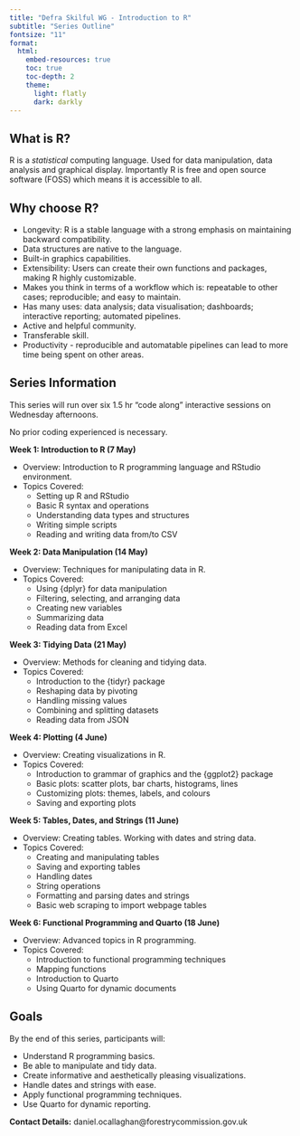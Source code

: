 ```yaml
---
title: "Defra Skilful WG - Introduction to R"
subtitle: "Series Outline"
fontsize: "11"
format:
  html:
    embed-resources: true
    toc: true
    toc-depth: 2
    theme:
      light: flatly
      dark: darkly
---
```


## What is R?

R is a *statistical* computing language. Used for data manipulation, data analysis and graphical display. Importantly R is free and open source software (FOSS) which means it is accessible to all. 

## Why choose R?

- Longevity: R is a stable language with a strong emphasis on maintaining backward compatibility. 
- Data structures are native to the language.
- Built-in graphics capabilities.
- Extensibility: Users can create their own functions and packages, making R highly customizable.
- Makes you think in terms of a workflow which is: repeatable to other cases; reproducible; and easy to maintain.
- Has many uses: data analysis; data visualisation; dashboards; interactive reporting; automated pipelines.
- Active and helpful community.
- Transferable skill.
- Productivity - reproducible and automatable pipelines can lead to more time being spent on other areas.

## Series Information

This series will run over six 1.5 hr "code along" interactive sessions on Wednesday afternoons. 

No prior coding experienced is necessary.

**Week 1: Introduction to R (7 May)**

-   Overview: Introduction to R programming language and RStudio environment.
-   Topics Covered:
    -   Setting up R and RStudio
    -   Basic R syntax and operations
    -   Understanding data types and structures
    -   Writing simple scripts
    -   Reading and writing data from/to CSV

**Week 2: Data Manipulation (14 May)** 

- Overview: Techniques for manipulating data in R. 
- Topics Covered: 
  - Using {dplyr} for data manipulation 
  - Filtering, selecting, and arranging data 
  - Creating new variables 
  - Summarizing data 
  - Reading data from Excel

**Week 3: Tidying Data (21 May)** 

- Overview: Methods for cleaning and tidying data. 
- Topics Covered: 
  - Introduction to the {tidyr} package 
  - Reshaping data by pivoting 
  - Handling missing values 
  - Combining and splitting datasets 
  - Reading data from JSON

**Week 4: Plotting (4 June)** 

- Overview: Creating visualizations in R. 
- Topics Covered: 
  - Introduction to grammar of graphics and the {ggplot2} package
  - Basic plots: scatter plots, bar charts, histograms, lines 
  - Customizing plots: themes, labels, and colours 
  - Saving and exporting plots

**Week 5: Tables, Dates, and Strings (11 June)** 

- Overview: Creating tables. Working with dates and string data. 
- Topics Covered:
  - Creating and manipulating tables 
  - Saving and exporting tables 
  - Handling dates 
  - String operations 
  - Formatting and parsing dates and strings 
  - Basic web scraping to import webpage tables

**Week 6: Functional Programming and Quarto (18 June)** 

- Overview: Advanced topics in R programming. 
- Topics Covered: 
  - Introduction to functional programming techniques 
  - Mapping functions 
  - Introduction to Quarto 
  - Using Quarto for dynamic documents

## Goals

By the end of this series, participants will:

-   Understand R programming basics.
-   Be able to manipulate and tidy data.
-   Create informative and aesthetically pleasing visualizations.
-   Handle dates and strings with ease.
-   Apply functional programming techniques.
-   Use Quarto for dynamic reporting.

**Contact Details:** daniel.ocallaghan\@forestrycommission.gov.uk
